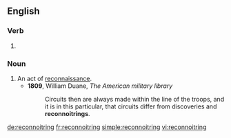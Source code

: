 ==English==

===Verb===
{{head|en}}

# {{present participle of|reconnoitre|lang=en}}

===Noun===
{{en-noun}}

# An act of [[reconnaissance]].
#* '''1809''', William Duane, ''The American military library''
#*: Circuits then are always made within the line of the troops, and it is in this particular, that circuits differ from discoveries and '''reconnoitrings'''.

[[de:reconnoitring]]
[[fr:reconnoitring]]
[[simple:reconnoitring]]
[[vi:reconnoitring]]